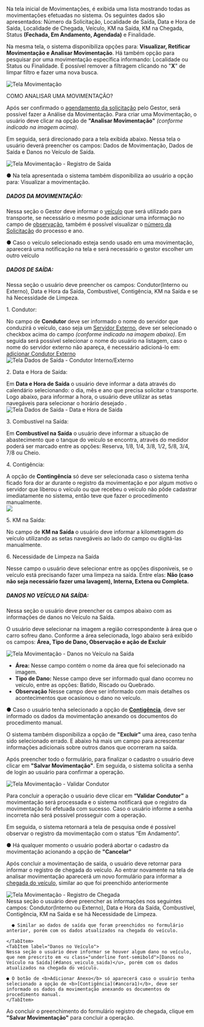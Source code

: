 



Na tela inicial de Movimentações, é exibida uma lista mostrando todas as movimentações efetuadas no sistema. Os seguintes dados são apresentados:
Número da Solicitação, Localidade de Saída, Data e Hora de Saída, Localidade de Chegada, Veículo, KM na Saída, KM na Chegada, Status 
<b>(Fechada, Em Andamento, Agendada)</b> e Finalidade.
   
Na mesma tela, o sistema disponibiliza opções para: <b>Visualizar, Retificar Movimentação e Analisar Movimentação</b>. Há também opção para pesquisar
por uma movimentação específica informando: Localidade ou Status ou Finalidade. É possível remover a filtragem clicando no "<b class="text-red-600 dark:text-red-500">X</b>" de limpar filtro
e fazer uma nova busca.

<div class="md:shrink-0">
  <div class="w-full h-[510px] overflow-auto touch-auto bg-transparent">
    <img src={img0.src} alt="Tela Movimentação" class="w-[105%] border rounded border-sky-300 dark:border-sky-500 object-cover md:touch-pan-x md:h-full md:max-w-1/2"/>
  </div>
</div>

<section>
  <p class="text-lg font-bold">COMO ANALISAR UMA MOVIMENTAÇÃO?</p>
  Após ser confirmado o <a href="http://localhost:4321/docs/funcionalidade/solicitacao/05-analizar-solicitacao/" class="font-semibold text-sky-600 hover:text-sky-400 dark:text-sky-600 dark:hover:text-sky-400">agendamento da solicitação</a>
  pelo Gestor, será possível fazer a Análise da Movimentação. Para criar uma Movimentação, o usuário deve clicar na opção de <b>"Analisar Movimentação"</b> <i>(conforme indicado na imagem acima)</i>. 
  
  Em seguida, será direcionado para a tela exibida abaixo. Nessa tela o usuário deverá preencher os campos: Dados de Movimentação, Dados de Saída e Danos no Veículo de Saída.

  <div class="md:shrink-0">
    <div class="w-full h-[410px] overflow-auto touch-auto bg-transparent">
      <img src={img1.src} alt="Tela Movimentação - Registro de Saída" class="w-[105%] border rounded border-sky-300 dark:border-sky-500 object-cover md:touch-pan-x md:h-full md:max-w-1/2"/>
    </div>
  </div>  
  
  ● Na tela apresentada o sistema também disponibiliza ao usuário a opção para: Visualizar a movimentação.
  
  <h5 class="underline underline-offset-4 decoration-sky-800"> DADOS DA MOVIMENTAÇÃO:</h5> 
  <p class="text-base font-semibold"> Nessa seção o Gestor deve informar o <u class="underline">veículo</u> que será utilizado para transporte, se necessário o mesmo pode adicionar uma informação no campo de <u class="underline">observação</u>, 
  também é possível visualizar o <u class="underline">número da Solicitação</u> do processo e ano.</p>
  
  ● Caso o veículo selecionado esteja sendo usado em uma movimentação, aparecerá uma notificação na tela e será necessário o gestor escolher um outro veículo
  
  <h5 class="underline underline-offset-4 decoration-sky-800"> DADOS DE SAÍDA:</h5> 
  <p class="text-base font-semibold"> Nessa seção o usuário deve preencher os campos: Condutor(Interno ou Externo), Data e Hora da Saída, Combustível, Contigência, KM na Saída e se há Necessidade de Limpeza.</p>
  <p class="text-lg font-semibold">1. Condutor:</p>
  No campo de <b>Condutor</b> deve ser informado o nome do servidor que conduzirá o veículo, caso seja um <u class="underline">Servidor Externo</u>, deve ser selecionado o checkbox acima do campo <i>(conforme indicado na imagem abaixo)</i>. 
  Em seguida será possível selecionar o nome do usuário na listagem, caso o nome do servidor externo não apareça, é necessário adicioná-lo em:
  <a href="http://localhost:4321/docs/funcionalidade/condutor_externo/01-adicionar/" class="font-semibold text-sky-600 hover:text-sky-400 dark:text-sky-600 dark:hover:text-sky-400" target="_blank">adicionar Condutor Externo</a> 
       
  <div class="md:shrink-0 ">
    <div class="w-full h-[510px] overflow-auto touch-auto bg-transparent">
      <img src={img2.src} alt="Tela Dados de Saída - Condutor Interno/Externo" class="w-[105%] border rounded border-sky-300 dark:border-sky-500 object-cover md:touch-pan-x md:h-full md:max-w-90"/>
    </div>
  </div>

  <p class="text-lg font-semibold">2. Data e Hora de Saída:</p>
  Em <b>Data e Hora de Saída</b> o usuário deve informar a data através do calendário selecionando: o dia, mês e ano que precisa solicitar o transporte. Logo abaixo, para informar a hora, o usuário deve utilizar as setas navegáveis para selecionar o horário desejado .
   
  <div class="md:shrink-0 ">
    <div class="w-full h-[510px] overflow-auto touch-auto bg-transparent">
      <img src={img3.src} alt="Tela Dados de Saída - Data e Hora de Saída" class="w-[105%] border rounded border-sky-300 dark:border-sky-500 object-cover md:touch-pan-x md:h-full md:max-w-90"/>
    </div>
  </div>

  <p class="text-lg font-semibold">3. Combustível na Saída:</p>
  Em <b>Combustível na Saída</b> o usuário deve informar a situação de abastecimento que o tanque do veículo se encontra, através do medidor poderá ser marcado entre as opções: Reserva, 1/8, 1/4, 3/8, 1/2, 5/8, 3/4, 7/8 ou Cheio.

  <p class="text-lg font-semibold" id="ancora1">4. Contigência:</p>
  A opção de <b>Contingência</b> só deve ser selecionada caso o sistema tenha ficado fora dor ar durante o registro da movimentação e por algum motivo o servidor que liberou o veículo ou que recebeu o veículo 
  não pôde cadastrar imediatamente no sistema, então teve que fazer o procedimento manualmente.

  <div class="md:shrink-0 ">
    <div class="w-full h-[510px] overflow-auto touch-auto bg-transparent">
      <img src={img4.src} alt=" " class="w-[105%] border rounded border-sky-300 dark:border-sky-500 object-cover md:touch-pan-x md:h-full md:max-w-90"/>
    </div>
  </div>

  <p class="text-lg font-semibold">5. KM na Saída:</p>
  No campo de <b>KM na Saída</b> o usuário deve informar a kilometragem do veículo utilizando as setas navegáveis ao lado do campo ou digitá-las manualmente.
  
  <p class="text-lg font-semibold">6. Necessidade de Limpeza na Saída</p>
  Nesse campo o usuário deve selecionar entre as opções disponiveis, se o veículo está precisando fazer uma limpeza na saída. Entre elas: <b>Não (caso não seja necessário fazer uma lavagem),
  Interna, Extena ou Completa.</b>

  <h5 class="underline underline-offset-4 decoration-sky-800" id="danos_veiculo_saida"> DANOS NO VEÍCULO NA SAÍDA:</h5> 
  <p class="text-base font-semibold"> Nessa seção o usuário deve preencher os campos abaixo com as informações de danos no Veículo na Saída.</p> 
                   
  O  usuário deve selecionar na imagem a região correspondente à área que o carro sofreu dano. Conforme a área selecionada, logo abaixo será exibido os campos: <b>Área, Tipo de Dano, Observação e ação de Excluir</b>

  <div class="md:shrink-0 ">
    <div class="w-full h-[510px] overflow-auto touch-auto bg-transparent">
      <img src={img5.src} alt="Tela Movimentação - Danos no Veículo na Saída" class="w-[105%] border rounded border-sky-300 dark:border-sky-500 object-cover md:touch-pan-x md:h-full md:max-w-90"/>
    </div>
  </div>
  
  <ul role="list" class="marker:text-sky-800 list-disc pl-5 space-y-3">
    <li><b>Área:</b> Nesse campo contém o nome da área que foi selecionado na imagem.</li>
    <li><b>Tipo de Dano:</b> Nesse campo deve ser informado qual dano ocorreu no veículo, entre as opções: Batido, Riscado ou Quebrado.</li>
    <li><b>Observação</b> Nesse campo deve ser informado com mais detalhes os acontecimentos que ocasionou o dano no veículo.</li>
  </ul>

  ● Caso o usuário tenha selecionado a opção de <b>[Contigência](#ancora1)</b>, deve ser informado os dados da movimentação anexando os documentos do procedimento manual.

  O sistema também disponibiliza a opção de <b>"Excluir"</b> uma área, caso tenha sido selecionado errado. E abaixo há mais um campo para acrescentar informações adicionais sobre outros danos que ocorreram na saída.    

  Após preencher todo o formulário, para finalizar o cadastro o usuário deve clicar em <b>"Salvar Movimentação"</b>. Em seguida, o sistema solicita a senha de login ao usuário para confirmar a operação.

  <div class="md:shrink-0 ">
    <div class="w-full h-[510px] overflow-auto touch-auto bg-transparent">
      <img src={img6.src} alt="Tela Movimentação - Validar Condutor" class="w-[105%] border rounded border-sky-300 dark:border-sky-500 object-cover md:touch-pan-x md:h-full md:max-w-90"/>
    </div>
  </div>

  Para concluir a operação o usuário deve clicar em <b>“Validar Condutor”</b> a movimentação será processada e o sistema notificará que o registro da movimentação foi efetuada com sucesso. Caso o usuário informe a senha
  incorreta não será possível prosseguir com a operação.

  Em seguida, o sistema retornará a tela de pesquisa onde é possível observar o registro da movimentação com o status “Em Andamento”.

  ● Há qualquer momento o usuário poderá abortar o cadastro da movimentação acionando a opção de <b>"Cancelar"</b>

  Após concluir a movimentação de saída, o usuário deve retornar para informar o registro de chegada do veículo. Ao entrar novamente na tela de analisar movimentação aparecerá um novo formulário para informar a 
  <u class="underline">chegada do veículo</u>, similar ao que foi preenchido anteriormente

  <div class="md:shrink-0 ">
    <div class="w-full h-[510px] overflow-auto touch-auto bg-transparent">
      <img src={img7.src} alt="Tela Movimentação - Registro de Chegada" class="w-[105%] border rounded border-sky-300 dark:border-sky-500 object-cover md:touch-pan-x md:h-full md:max-w-90"/>
    </div>
  </div>

<div class="bg-white dark:bg-slate-800 rounded-lg px-6 py-8 ring-1 ring-slate-900/5 shadow-xl">
  <Tabs>
    <TabItem label="Dados de Chegada">
      Nessa seção o usuário deve preencher as informações nos seguintes campos: Condutor(Interno ou Externo), Data e Hora da Saída, Combustível, Contigência, KM na Saída e se há Necessidade de Limpeza.
      
      ● Similar ao dados de saída que foram preenchidos no formulário anterior, porém com os dados atualizados na chegada do veículo.

    </TabItem>
    <TabItem label="Danos no Veículo">
    Nessa seção o usuário deve informar se houver algum dano no veículo, que nem prescrito em <u class="underline font-semibold">[Danos no Veículo na Saída](#danos_veiculo_saida)</u>, porém com os dados atualizados na chegada do veículo.
    
    ● O botão de <b>Adicionar Anexo</b> só aparecerá caso o usuário tenha selecionado a opção de <b>[Contigência](#ancora1)</b>, deve ser informado os dados da movimentação anexando os documentos do procedimento manual.
    </TabItem>
  </Tabs>
</div>

  Ao concluir o preenchimento do formulário registro de chegada, clique em <b>"Salvar Movimentação"</b> para concluir a operação.

</section>